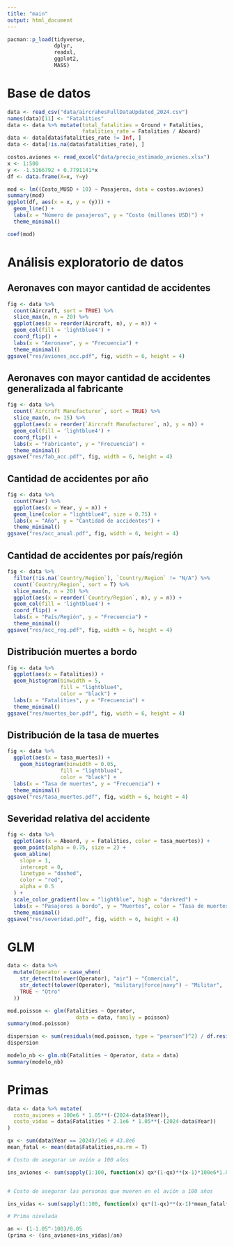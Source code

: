 ```yaml
---
title: "main"
output: html_document
---
```



```r
pacman::p_load(tidyverse, 
               dplyr, 
               readxl, 
               ggplot2,
               MASS)
```

# Base de datos
```r
data <- read_csv("data/aircrahesFullDataUpdated_2024.csv")
names(data)[11] <- "Fatalities"
data <- data %>% mutate(total_fatalities = Ground + Fatalities,
                        fatalities_rate = Fatalities / Aboard)
data <- data[data$fatalities_rate != Inf, ]
data <- data[!is.na(data$fatalities_rate), ]
```

```r
costos.aviones <- read_excel("data/precio_estimado_aviones.xlsx")
x <- 1:500
y <- -1.5166792 + 0.7791141*x
df <- data.frame(X=x, Y=y)

mod <- lm((Costo_MUSD + 10) ~ Pasajeros, data = costos.aviones) 
summary(mod)
ggplot(df, aes(x = x, y = (y))) +
  geom_line() +
  labs(x = "Número de pasajeros", y = "Costo (millones USD)") +
  theme_minimal()

coef(mod)
```













# Análisis exploratorio de datos

## Aeronaves con mayor cantidad de accidentes
```r
fig <- data %>% 
  count(Aircraft, sort = TRUE) %>% 
  slice_max(n, n = 20) %>% 
  ggplot(aes(x = reorder(Aircraft, n), y = n)) +
  geom_col(fill = 'lightblue4') +
  coord_flip() +
  labs(x = "Aeronave", y = "Frecuencia") +
  theme_minimal()
ggsave("res/aviones_acc.pdf", fig, width = 6, height = 4)
```

## Aeronaves con mayor cantidad de accidentes generalizada al fabricante 
```r
fig <- data %>% 
  count(`Aircraft Manufacturer`, sort = TRUE) %>% 
  slice_max(n, n= 15) %>% 
  ggplot(aes(x = reorder(`Aircraft Manufacturer`, n), y = n)) +
  geom_col(fill = 'lightblue4') +
  coord_flip() +
  labs(x = "Fabricante", y = "Frecuencia") +
  theme_minimal()
ggsave("res/fab_acc.pdf", fig, width = 6, height = 4)
```

## Cantidad de accidentes por año
```r
fig <- data %>%
  count(Year) %>%
  ggplot(aes(x = Year, y = n)) +
  geom_line(color = "lightblue4", size = 0.75) +
  labs(x = "Año", y = "Cantidad de accidentes") +
  theme_minimal()
ggsave("res/acc_anual.pdf", fig, width = 6, height = 4)
```

## Cantidad de accidentes por país/región
```r
fig <- data %>%
  filter(!is.na(`Country/Region`), `Country/Region` != "N/A") %>%
  count(`Country/Region`, sort = T) %>%
  slice_max(n, n = 20) %>%
  ggplot(aes(x = reorder(`Country/Region`, n), y = n)) +
  geom_col(fill = 'lightblue4') +
  coord_flip() +
  labs(x = "País/Región", y = "Frecuencia") +
  theme_minimal()
ggsave("res/acc_reg.pdf", fig, width = 6, height = 4)
```

## Distribución muertes a bordo
```r
fig <- data %>%
  ggplot(aes(x = Fatalities)) +
  geom_histogram(binwidth = 5,
                 fill = "lightblue4",
                 color = "black") +
  labs(x = "Fatalities", y = "Frecuencia") +
  theme_minimal()
ggsave("res/muertes_bor.pdf", fig, width = 6, height = 4)
```

## Distribución de la tasa de muertes

```r
fig <- data %>%
  ggplot(aes(x = tasa_muertes)) +
    geom_histogram(binwidth = 0.05,
                 fill = "lightblue4",
                 color = "black") +
  labs(x = "Tasa de muertes", y = "Frecuencia") +
  theme_minimal()
ggsave("res/tasa_muertes.pdf", fig, width = 6, height = 4)
```

## Severidad relativa del accidente
```r
fig <- data %>%
  ggplot(aes(x = Aboard, y = Fatalities, color = tasa_muertes)) +
  geom_point(alpha = 0.75, size = 2) +
  geom_abline(
    slope = 1,
    intercept = 0,
    linetype = "dashed",
    color = "red",
    alpha = 0.5
  ) +
  scale_color_gradient(low = "lightblue", high = "darkred") +
  labs(x = "Pasajeros a bordo", y = "Muertes", color = "Tasa de muertes") +
  theme_minimal()
ggsave("res/severidad.pdf", fig, width = 6, height = 4)
```

# GLM
```r
data <- data %>%
  mutate(Operator = case_when(
    str_detect(tolower(Operator), "air") ~ "Comercial",
    str_detect(tolower(Operator), "military|force|navy") ~ "Militar",
    TRUE ~ "Otro"
  ))
```


```r
mod.poisson <- glm(Fatalities ~ Operator, 
                      data = data, family = poisson)
summary(mod.poisson)
```

```r
dispersion <- sum(residuals(mod.poisson, type = "pearson")^2) / df.residual(mod.poisson)
dispersion
```


```r
modelo_nb <- glm.nb(Fatalities ~ Operator, data = data)
summary(modelo_nb)
```

# Primas

```r
data <- data %>% mutate(
  costo_aviones = 100e6 * 1.05**(-(2024-data$Year)),
  costo_vidas = data$Fatalities * 2.1e6 * 1.05**(-(2024-data$Year))
)

qx <- sum(data$Year == 2024)/1e6 # 43.8e6
mean_fatal <- mean(data$Fatalities,na.rm = T)

# Costo de asegurar un avión a 100 años

ins_aviones <- sum(sapply(1:100, function(x) qx*(1-qx)**(x-1)*100e6*1.05**(-x+1)))


# Costo de asegurar las personas que mueren en el avión a 100 años

ins_vidas <- sum(sapply(1:100, function(x) qx*(1-qx)**(x-1)*mean_fatal*2.1e6*1.05**(-x+1)))

# Prima nivelada

an <- (1-1.05^-100)/0.05
(prima <- (ins_aviones+ins_vidas)/an)
```



